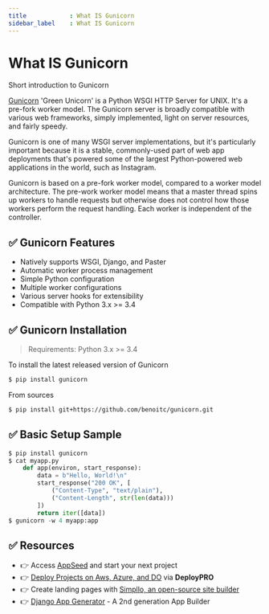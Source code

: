 ```yaml
---
title            : What IS Gunicorn
sidebar_label    : What IS Gunicorn
---
```


# What IS Gunicorn

<SubHeading>Short introduction to Gunicorn</SubHeading>

[Gunicorn](https://gunicorn.org/) 'Green Unicorn' is a Python WSGI HTTP Server for UNIX. It's a pre-fork worker model. 
The Gunicorn server is broadly compatible with various web frameworks, simply implemented, light on server resources, and fairly speedy.

Gunicorn is one of many WSGI server implementations, but it's particularly important because it is a stable,
 commonly-used part of web app deployments that's powered some of the largest Python-powered web applications in the world, such as Instagram.

Gunicorn is based on a pre-fork worker model, compared to a worker model architecture. 
The pre-work worker model means that a master thread spins up workers to handle requests but otherwise does not control how those workers perform the request handling. Each worker is independent of the controller.

## ✅ Gunicorn Features

- Natively supports WSGI, Django, and Paster
- Automatic worker process management
- Simple Python configuration
- Multiple worker configurations
- Various server hooks for extensibility
- Compatible with Python 3.x >= 3.4

## ✅ Gunicorn Installation

> Requirements: Python 3.x >= 3.4

To install the latest released version of Gunicorn

```bash
$ pip install gunicorn
```

From sources

```bash
$ pip install git+https://github.com/benoitc/gunicorn.git
```

## ✅ Basic Setup Sample

```python
$ pip install gunicorn
$ cat myapp.py
    def app(environ, start_response):
        data = b"Hello, World!\n"
        start_response("200 OK", [
            ("Content-Type", "text/plain"),
            ("Content-Length", str(len(data)))
        ])
        return iter([data])
$ gunicorn -w 4 myapp:app
```

## ✅ Resources

- 👉 Access [AppSeed](https://appseed.us/) and start your next project
- 👉 [Deploy Projects on Aws, Azure, and DO](https://www.docs.deploypro.dev/) via **DeployPRO**
- 👉 Create landing pages with [Simpllo, an open-source site builder](https://www.simpllo.com/)
- 👉 [Django App Generator](https://app-generator.dev/django/) - A 2nd generation App Builder
